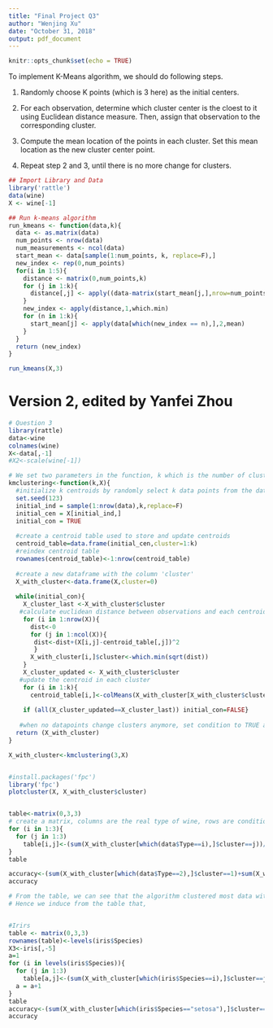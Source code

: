 ```yaml
---
title: "Final Project Q3"
author: "Wenjing Xu"
date: "October 31, 2018"
output: pdf_document
---
```


```r
knitr::opts_chunk$set(echo = TRUE)
```

To implement K-Means algorithm, we should do following steps.

1. Randomly choose K points (which is 3 here) as the initial centers.

2. For each observation, determine which cluster center is the cloest to it using Euclidean distance measure. Then, assign that observation to the corresponding cluster.  

3. Compute the mean location of the points in each cluster. Set this mean location as the new cluster center point. 

4. Repeat step 2 and 3, until there is no more change for clusters.

```r
## Import Library and Data
library('rattle')
data(wine)
X <- wine[-1]

## Run k-means algorithm
run_kmeans <- function(data,k){
  data <- as.matrix(data)
  num_points <- nrow(data)
  num_measurements <- ncol(data)
  start_mean <- data[sample(1:num_points, k, replace=F),]
  new_index <- rep(0,num_points)
  for(i in 1:5){
    distance <- matrix(0,num_points,k)
    for (j in 1:k){
      distance[,j] <- apply((data-matrix(start_mean[j,],nrow=num_points,ncol=num_measurements,byrow=T))^2,1,sum)
    }
    new_index <- apply(distance,1,which.min)
    for (n in 1:k){
      start_mean[j] <- apply(data[which(new_index == n),],2,mean)
    }
  }
  return (new_index)
}

run_kmeans(X,3)
```



# Version 2, edited by Yanfei Zhou
```r
# Question 3
library(rattle)
data<-wine
colnames(wine)
X<-data[,-1]
#X2<-scale(wine[-1])

# We set two parameters in the function, k which is the number of cluster we want, and X is the dataset we want to cluster
kmclustering<-function(k,X){
  #initialize k centroids by randomly select k data points from the dataset.
  set.seed(123)
  initial_ind = sample(1:nrow(data),k,replace=F)
  initial_cen = X[initial_ind,]
  initial_con = TRUE
  
  #create a centroid table used to store and update centroids
  centroid_table=data.frame(initial_cen,cluster=1:k)
  #reindex centroid table
  rownames(centroid_table)<-1:nrow(centroid_table)
  
  #create a new dataframe with the column 'cluster'
  X_with_cluster<-data.frame(X,cluster=0)
  
  while(initial_con){
    X_cluster_last <-X_with_cluster$cluster
   #calculate euclidean distance between observations and each centroid, assign cluster according to minimum distance
    for (i in 1:nrow(X)){
      dist<-0
      for (j in 1:ncol(X)){
       dist<-dist+(X[i,j]-centroid_table[,j])^2
       }
      X_with_cluster[i,]$cluster<-which.min(sqrt(dist))
    }
    X_cluster_updated <- X_with_cluster$cluster
   #update the centroid in each cluster
    for (i in 1:k){
      centroid_table[i,]<-colMeans(X_with_cluster[X_with_cluster$cluster==i,])}
    
    if (all(X_cluster_updated==X_cluster_last)) initial_con=FALSE}
  
   #when no datapoints change clusters anymore, set condition to TRUE and exit loop
  return (X_with_cluster)
}

X_with_cluster<-kmclustering(3,X)


#install.packages('fpc')
library('fpc')
plotcluster(X, X_with_cluster$cluster)


table<-matrix(0,3,3)
# create a matrix, columns are the real type of wine, rows are conditional on real type, the proportion being clustered as 1,2,3
for (i in 1:3){
  for (j in 1:3)
    table[i,j]<-(sum(X_with_cluster[which(data$Type==i),]$cluster==j))/nrow(data[data$Type==i,])
}
table

accuracy<-(sum(X_with_cluster[which(data$Type==2),]$cluster==1)+sum(X_with_cluster[which(data$Type==3),]$cluster==2)+sum(X_with_cluster[which(data$Type==1),]$cluster==3))/(nrow(data))
accuracy

# From the table, we can see that the algorithm clustered most data with type-1 to cluster-1, most data with type-2 to cluster-3, and most data with type-3 to cluster-2
# Hence we induce from the table that, 


#Irirs
table <- matrix(0,3,3)
rownames(table)<-levels(iris$Species)
X3<-iris[,-5]
a=1
for (i in levels(iris$Species)){
  for (j in 1:3)
    table[a,j]<-(sum(X_with_cluster[which(iris$Species==i),]$cluster==j))/nrow(iris[iris$Species==i,])
  a = a+1
}
table
accuracy<-(sum(X_with_cluster[which(iris$Species=="setosa"),]$cluster==1)+sum(X_with_cluster[which(iris$Species=="versicolor"),]$cluster==3)+sum(X_with_cluster[which(iris$Species=="virginica"),]$cluster==2))/(nrow(data))
accuracy










```
